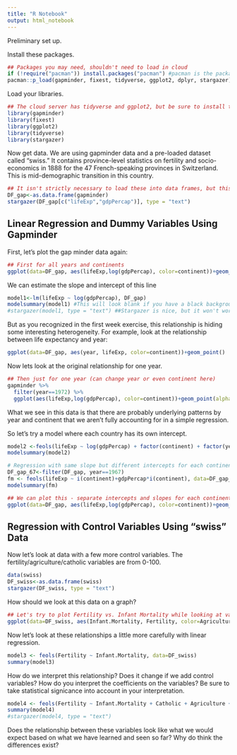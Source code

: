 ```yaml
---
title: "R Notebook"
output: html_notebook
---
```


Preliminary set up.

Install these packages.
```r
## Packages you may need, shouldn't need to load in cloud
if (!require("pacman")) install.packages("pacman") #pacman is the package that installs packages nicely
pacman::p_load(gapminder, fixest, tidyverse, ggplot2, dplyr, stargazer) #these are the packages you may need

```


Load your libraries.

```r
## The cloud server has tidyverse and ggplot2, but be sure to install those on your home machine if you are using that.
library(gapminder)
library(fixest)
library(ggplot2)
library(tidyverse)
library(stargazer)

```

Now get data. We are using gapminder data and a pre-loaded dataset called "swiss." It contains province-level statistics on fertility and socio-economics in 1888 for the 47 French-speaking provinces in Switzerland. This is mid-demographic transition in this country.

```r
## It isn't strictly necessary to load these into data frames, but this is good practice for working with external data and it will allow you to make nice tables with stargazer
DF_gap<-as.data.frame(gapminder)
stargazer(DF_gap[c("lifeExp","gdpPercap")], type = "text")
```



## Linear Regression and Dummy Variables Using Gapminder


First, let's plot the gap minder data again:

```r
## First for all years and continents
ggplot(data=DF_gap, aes(lifeExp,log(gdpPercap), color=continent))+geom_point(alpha = 0.3,  position = position_jitter())
```

We can estimate the slope and intercept of this line

```r
model1<-lm(lifeExp ~ log(gdpPercap), DF_gap)
modelsummary(model1) #This will look blank if you have a black background.
#stargazer(model1, type = "text") ##Stargazer is nice, but it won't work for the fixed effects (feols) models below.
```

But as you recognized in the first week exercise, this relationship is hiding some interesting heterogeneity. For example, look at the relationship between life expectancy and year:

```r
ggplot(data=DF_gap, aes(year, lifeExp, color=continent))+geom_point()
```

Now lets look at the original relationship for one year.

```r
## Then just for one year (can change year or even continent here)
gapminder %>%
  filter(year==1972) %>%
  ggplot(aes(lifeExp,log(gdpPercap), color=continent))+geom_point(alpha = 0.3,  position = position_jitter())

```

What we see in this data is that there are probably underlying patterns by year and continent that we aren't fully accounting for in a simple regression.

So let's try a model where each country has its own intercept.
```r
model2 <-feols(lifeExp ~ log(gdpPercap) + factor(continent) + factor(year), data=DF_gap)
modelsummary(model2)
```




```r
# Regression with same slope but different intercepts for each continent
DF_gap_67<-filter(DF_gap, year==1967)
fm <- feols(lifeExp ~ i(continent)+gdpPercap*i(continent), data=DF_gap_67)
modelsummary(fm)
```
```r
## We can plot this - separate intercepts and slopes for each continent
ggplot(data=DF_gap, aes(lifeExp,log(gdpPercap), color=continent))+geom_point(alpha = 0.3,  position = position_jitter())+stat_smooth(method="lm")
```

## Regression with Control Variables Using "swiss" Data

Now let's look at data with a few more control variables.  The fertility/agriculture/catholic variables are from 0-100.
```r
data(swiss)
DF_swiss<-as.data.frame(swiss)
stargazer(DF_swiss, type = "text")
```
How should we look at this data on a graph?

```r
## Let's try to plot Fertility vs. Infant Mortality while looking at variation in different variables.
ggplot(data=DF_swiss, aes(Infant.Mortality, Fertility, color=Agriculture)) + geom_point()
```
Now let's look at these relationships a little more carefully with linear regression.
```r
model3 <- feols(Fertility ~ Infant.Mortality, data=DF_swiss)
summary(model3)
```

How do we interpret this relationship?  Does it change if we add control variables? How do you interpret the coefficients on the variables? Be sure to take statistical signicance into account in your interpretation.

```r
model4 <- feols(Fertility ~ Infant.Mortality + Catholic + Agriculture + Education + Examination, data=DF_swiss)
summary(model4)
#stargazer(model4, type = "text")
```
Does the relationship between these variables look like what we would expect based on what we have learned and seen so far?  Why do think the differences exist?
